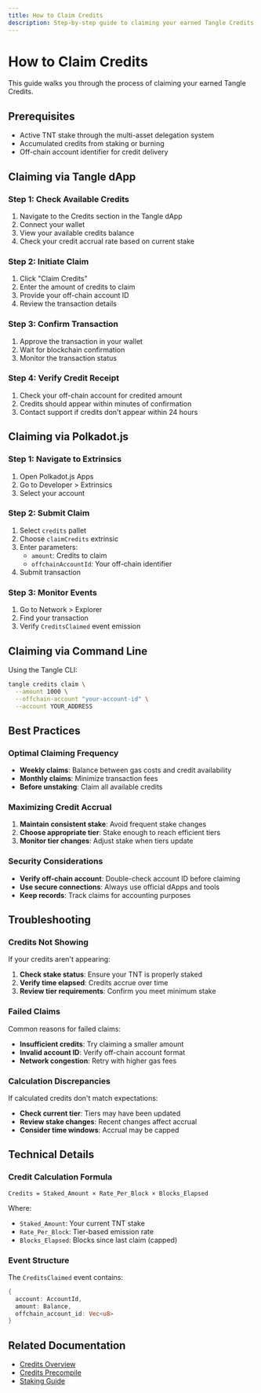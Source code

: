 ```yaml
---
title: How to Claim Credits
description: Step-by-step guide to claiming your earned Tangle Credits
---
```


# How to Claim Credits

This guide walks you through the process of claiming your earned Tangle Credits.

## Prerequisites

- Active TNT stake through the multi-asset delegation system
- Accumulated credits from staking or burning
- Off-chain account identifier for credit delivery

## Claiming via Tangle dApp

### Step 1: Check Available Credits

1. Navigate to the Credits section in the Tangle dApp
2. Connect your wallet
3. View your available credits balance
4. Check your credit accrual rate based on current stake

### Step 2: Initiate Claim

1. Click "Claim Credits"
2. Enter the amount of credits to claim
3. Provide your off-chain account ID
4. Review the transaction details

### Step 3: Confirm Transaction

1. Approve the transaction in your wallet
2. Wait for blockchain confirmation
3. Monitor the transaction status

### Step 4: Verify Credit Receipt

1. Check your off-chain account for credited amount
2. Credits should appear within minutes of confirmation
3. Contact support if credits don't appear within 24 hours

## Claiming via Polkadot.js

### Step 1: Navigate to Extrinsics

1. Open Polkadot.js Apps
2. Go to Developer > Extrinsics
3. Select your account

### Step 2: Submit Claim

1. Select `credits` pallet
2. Choose `claimCredits` extrinsic
3. Enter parameters:
   - `amount`: Credits to claim
   - `offchainAccountId`: Your off-chain identifier
4. Submit transaction

### Step 3: Monitor Events

1. Go to Network > Explorer
2. Find your transaction
3. Verify `CreditsClaimed` event emission

## Claiming via Command Line

Using the Tangle CLI:

```bash
tangle credits claim \
  --amount 1000 \
  --offchain-account "your-account-id" \
  --account YOUR_ADDRESS
```

## Best Practices

### Optimal Claiming Frequency

- **Weekly claims**: Balance between gas costs and credit availability
- **Monthly claims**: Minimize transaction fees
- **Before unstaking**: Claim all available credits

### Maximizing Credit Accrual

1. **Maintain consistent stake**: Avoid frequent stake changes
2. **Choose appropriate tier**: Stake enough to reach efficient tiers
3. **Monitor tier changes**: Adjust stake when tiers update

### Security Considerations

- **Verify off-chain account**: Double-check account ID before claiming
- **Use secure connections**: Always use official dApps and tools
- **Keep records**: Track claims for accounting purposes

## Troubleshooting

### Credits Not Showing

If your credits aren't appearing:

1. **Check stake status**: Ensure your TNT is properly staked
2. **Verify time elapsed**: Credits accrue over time
3. **Review tier requirements**: Confirm you meet minimum stake

### Failed Claims

Common reasons for failed claims:

- **Insufficient credits**: Try claiming a smaller amount
- **Invalid account ID**: Verify off-chain account format
- **Network congestion**: Retry with higher gas fees

### Calculation Discrepancies

If calculated credits don't match expectations:

- **Check current tier**: Tiers may have been updated
- **Review stake changes**: Recent changes affect accrual
- **Consider time windows**: Accrual may be capped

## Technical Details

### Credit Calculation Formula

```
Credits = Staked_Amount × Rate_Per_Block × Blocks_Elapsed
```

Where:

- `Staked_Amount`: Your current TNT stake
- `Rate_Per_Block`: Tier-based emission rate
- `Blocks_Elapsed`: Blocks since last claim (capped)

### Event Structure

The `CreditsClaimed` event contains:

```rust
{
  account: AccountId,
  amount: Balance,
  offchain_account_id: Vec<u8>
}
```

## Related Documentation

- [Credits Overview](/restake/credits/overview)
- [Credits Precompile](/restake/credits/precompile)
- [Staking Guide](/restake/how_to_restake)

